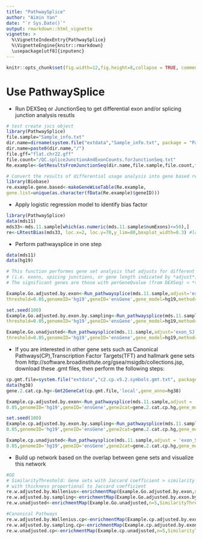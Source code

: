 ```yaml
---
title: "PathwaySplice"
author: "Aimin Yan"
date: "`r Sys.Date()`"
output: rmarkdown::html_vignette
vignette: >
  %\VignetteIndexEntry{PathwaySplice}
  %\VignetteEngine{knitr::rmarkdown}
  \usepackage[utf8]{inputenc}
---
```


```r
knitr::opts_chunk$set(fig.width=12,fig.height=8,collapse = TRUE, comment = "#>")
```

# Use PathwaySplice

+ Run DEXSeq or JunctionSeq to get differential exon and/or splicing junction analysis resutls 

```r

# test create jscs object
library(PathwaySplice)
file.sample="Sample_info.txt"
dir.name=dirname(system.file("extdata","Sample_info.txt", package = "PathwaySplice"))
dir.name=paste0(dir.name,"/")
file.gff="flat.chr22.gff"
file.count="/QC.spliceJunctionAndExonCounts.forJunctionSeq.txt"
Re.example<-GetResultsFromJunctionSeq(dir.name,file.sample,file.count,file.gff)

# Convert the results of differential usage analysis into gene based resutls
library(Biobase)
re.example.gene.based<-makeGeneWiseTable(Re.example,
gene.list=unique(as.character(fData(Re.example)$geneID)))
```
+ Apply logistic regression model to identify bias factor
```r
library(PathwaySplice)
data(mds11)
mds33<-mds.11.sample[which(as.numeric(mds.11.sample$numExons)<=50),]
re<-LRtestBias(mds33, loc.x=2, loc.y=70,y_lim=80,boxplot_width=0.3) #loc.x and loc.y indicates location of p-value
```

+ Perform pathwaysplice in one step
```r

data(mds11)
data(hg19)

# This function performes gene set analysis that adjusts for different number of gene subfeatures 
# (i.e. exons, spicing junctions, or gene length indicated by *adjust*) associated with each gene. 
# The significant genes are those with perGeneQvalue (from DEXSeq) < *threshold*. 

Example.Go.adjusted.by.exon<-Run_pathwaysplice(mds.11.sample,adjust='exon_SJ',sub_feature='E',
threshold=0.05,genomeID='hg19',geneID='ensGene',gene_model=hg19,method='Wallenius')

set.seed(100)
Example.Go.adjusted.by.exon.by.sampling<-Run_pathwaysplice(mds.11.sample,adjust='exon_SJ',sub_feature='E',
threshold=0.05,genomeID='hg19',geneID='ensGene',gene_model=hg19,method='Sampling')

Example.Go.unadjusted<-Run_pathwaysplice(mds.11.sample,adjust='exon_SJ',sub_feature='E',
threshold=0.05,genomeID='hg19',geneID='ensGene',gene_model=hg19,method='Hypergeometric')

```

+ If you are interested in other gene sets such as Canonical Pathways(CP),Transcription Factor Targets(TFT) and hallmark gene sets from http://software.broadinstitute.org/gsea/msigdb/collections.jsp, download these .gmt files, then perform the following steps:
```r

cp.gmt.file=system.file("extdata","c2.cp.v5.2.symbols.gmt.txt", package = "PathwaySplice")
data(hg38)
gene.2.cat.cp.hg<-Gmt2GeneCat(cp.gmt.file,'local',gene_anno=hg38)

Example.cp.adjusted.by.exon<-Run_pathwaysplice(mds.11.sample,adjust = 'exon_SJ',sub_feature='E',
0.05,genomeID='hg19',geneID='ensGene',gene2cat=gene.2.cat.cp.hg,gene_model=hg19,method='Wallenius')

set.seed(100)
Example.cp.adjusted.by.exon.by.sampling<-Run_pathwaysplice(mds.11.sample,adjust = 'exon_SJ',sub_feature='E',
0.05,genomeID='hg19',geneID='ensGene',gene2cat=gene.2.cat.cp.hg,gene_model=hg19,method='Sampling')

Example.cp.unadjusted<-Run_pathwaysplice(mds.11.sample,adjust = 'exon_SJ',sub_feature='E',
0.05,genomeID='hg19',geneID='ensGene',gene2cat=gene.2.cat.cp.hg,gene_model=hg19,method='Hypergeometric')

```

+ Build up network based on the overlap between gene sets and visualize this network

```r
#GO
# SimilarityThreshold: Gene sets with Jaccard coefficient > similarity threshold are connected by a line,
# with thickness proportional to Jaccard coefficient    
re.w.adjusted.by.Wallenius<-enrichmentMap(Example.Go.adjusted.by.exon,n=5,SimilarityThreshold=0)
re.w.adjusted.by.sampling<-enrichmentMap(Example.Go.adjusted.by.exon.by.sampling,n=5,SimilarityThreshold=0)
re.w.unadjusted<-enrichmentMap(Example.Go.unadjusted,n=5,SimilarityThreshold=0)

#Canonical Pathways
re.w.adjusted.by.Wallenius.cp<-enrichmentMap(Example.cp.adjusted.by.exon,n=5,SimilarityThreshold=0)
re.w.adjusted.by.sampling.cp<-enrichmentMap(Example.cp.adjusted.by.exon.by.sampling,n=5,SimilarityThreshold=0)
re.w.unadjusted.cp<-enrichmentMap(Example.cp.unadjusted,n=5,SimilarityThreshold=0)
```